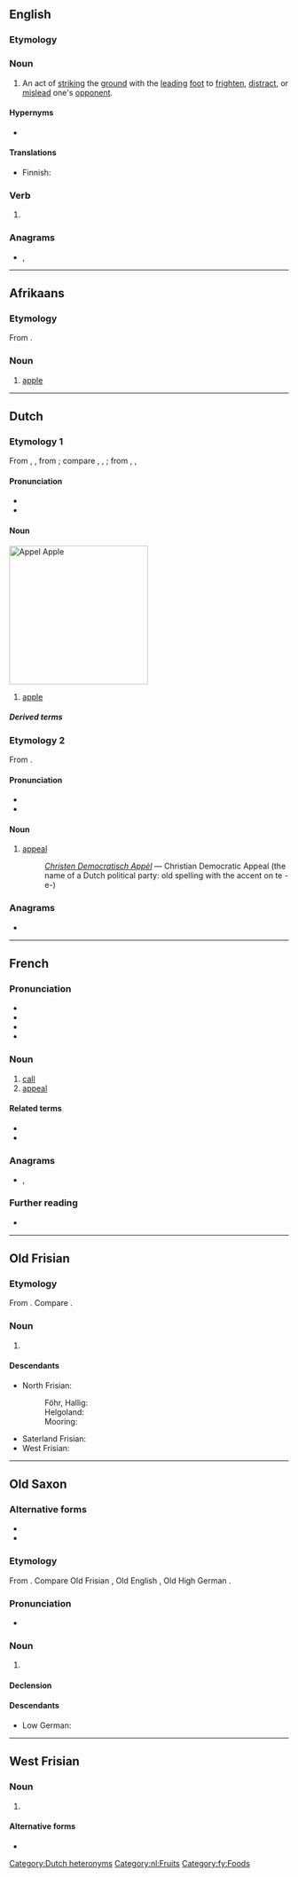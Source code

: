 {{also|Appel|appèl|Äppel}}
==English==

===Etymology===
{{bor|en|fr|appel}}

===Noun===
{{en-noun}}

# {{lb|en|fencing}} An act of [[strike|striking]] the [[ground]] with the [[lead]]ing [[foot]] to [[frighten]], [[distract]], or [[mislead]] one's [[opponent]].

====Hypernyms====
* {{sense|fencing}} {{l|en|feint}}

====Translations====
{{trans-top|fencing movement}}
* Finnish: {{t|fi|apelli}}
{{trans-mid}}
{{trans-bottom}}

===Verb===
{{en-verb}}

# {{obsolete spelling of|appeal|lang=en}}

===Anagrams===
* {{l|en|apple}}, {{l|en|Apple}}

----

==Afrikaans==

===Etymology===
From {{etyl|nl|af}} {{m|nl|appel|}}.

===Noun===
{{af-noun|s|appeltjie}}

# [[apple]]

----

==Dutch==
{{wikipedia|lang=nl}}

===Etymology 1===
From {{inh|nl|odt|*appel}}, {{m|odt|*appul}}, from {{inh|nl|gem-pro|*aplaz}}; compare {{cog|fy|apel}}, {{cog|en|apple}}, {{cog|de|Apfel}}; from {{der|nl|ine-pro|*abel-}}, {{m|ine-pro|*h₂ébl̥}}, {{m|ine-pro|*h₂ebōl||apple, apple-tree}}

====Pronunciation====
* {{audio|Nl-appel.ogg|audio|lang=nl}}
* {{IPA|/ˈɑpəl/|lang=nl}}

====Noun====
[[Image:Appel Zoete Ermgaard.jpg|thumb|250px|''Appel''<br>Apple]]
{{nl-noun|m|-s|pl2=-@en|appeltje}}

# [[apple]]

=====Derived terms=====
{{der4|lang=nl|aagtappel|appelaar|appelboom|appelboomgaard|appelboor|appelcider|appelflap|appelgebak|appelgroen|appelhof|appelig|appelijs|appelmoes|appelsap|appelsien|appelspijs|appeltaart|appelteef|appelwijn|dennenappel|emmerappel|granaatappel|handappel|pijnappel|sinaasappel|stoofappel|twistappel}}

===Etymology 2===
From {{der|nl|fr|appel}}.

====Pronunciation====
* {{IPA|/ɑˈpɛl/|lang=nl}}
* {{audio|Nl-appél.ogg|Audio|lang=nl}}

====Noun====
{{nl-noun|n|-s|appelletje}}

# [[appeal]]
#: ''[[w:nl:Christen Democratisch Appèl|Christen Democratisch Appèl]]'' &mdash; Christian Democratic Appeal (the name of a Dutch political party: old spelling with the accent on te -e-)

===Anagrams===
* {{l|nl|lappe}}

[[Category:Dutch heteronyms]]
[[Category:nl:Fruits]]

----

==French==

===Pronunciation===
* {{IPA|/a.pɛl/|lang=fr}}
* {{audio|Fr-appel.ogg|Audio (France, Paris)|lang=fr}}
* {{rhymes|ɛl|lang=fr}}
* {{homophones|appelle|appellent|appelles|appels|lang=fr}}

===Noun===
{{fr-noun|m}}

# [[call]]
# [[appeal]]

====Related terms====
* {{l|fr|appelant}}
* {{l|fr|appeler}}

===Anagrams===
* {{l|fr|palpe}}, {{l|fr|palpé}}

===Further reading===
* {{R:TLFi}}

----

==Old Frisian==

===Etymology===
From {{inh|ofs|gem-pro|*aplaz}}. Compare {{cog|ang|æppel}}.

===Noun===
{{ofs-noun|m}}

# {{l|en|apple}}

====Descendants====
* North Frisian:
*: Föhr, Hallig: {{l|frr|aapel}}
*: Helgoland: {{l|frr|Oapel}}
*: Mooring: {{l|frr|ååpel}}
* Saterland Frisian: {{l|stq|Appel}}
* West Frisian: {{l|fy|apel}}

----

==Old Saxon==

===Alternative forms===
* {{l|osx|appul}}
* {{l|osx|apl}}

===Etymology===
From {{inh|osx|gem-pro|*aplaz}}. Compare Old Frisian {{m|ofs|appel}}, Old English {{m|ang|æppel}}, Old High German {{m|goh|apful}}.

===Pronunciation===
* {{IPA|/ˈap.pəl/|lang=osx}}

===Noun===
{{osx-noun|m}}

# {{l|en|apple}}

====Declension====
{{rfinfl|osx|noun}}

====Descendants====
* Low German: {{l|nds|Appel}}

----
==West Frisian==

===Noun===
{{fy-noun|c|appels}}

# {{l|en|apple}}

====Alternative forms====
* {{l|fy|apel}} 

[[Category:fy:Foods]]